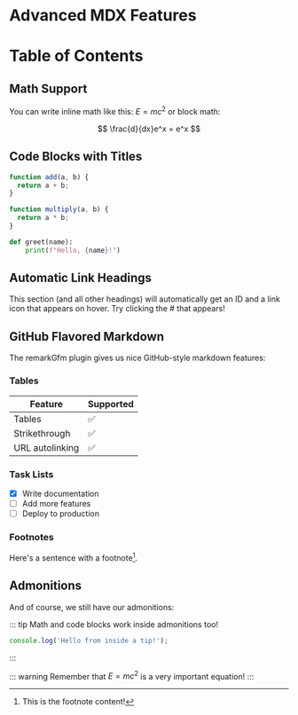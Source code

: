# Advanced MDX Features

# Table of Contents

## Math Support

You can write inline math like this: $E = mc^2$ or block math:

$$
\frac{d}{dx}e^x = e^x
$$

## Code Blocks with Titles

```js:calculator.js
function add(a, b) {
  return a + b;
}

function multiply(a, b) {
  return a * b;
}
```

```python:main.py
def greet(name):
    print(f"Hello, {name}!")
```

## Automatic Link Headings

This section (and all other headings) will automatically get an ID and a link icon that appears on hover. Try clicking the # that appears!

## GitHub Flavored Markdown

The remarkGfm plugin gives us nice GitHub-style markdown features:

### Tables

| Feature | Supported |
|---------|-----------|
| Tables | ✅ |
| Strikethrough | ✅ |
| URL autolinking | ✅ |

### Task Lists

- [x] Write documentation
- [ ] Add more features
- [ ] Deploy to production

### Footnotes

Here's a sentence with a footnote[^1].

[^1]: This is the footnote content!

## Admonitions

And of course, we still have our admonitions:

::: tip
Math and code blocks work inside admonitions too!
```js:example.js
console.log('Hello from inside a tip!');
```
:::

::: warning
Remember that $E = mc^2$ is a very important equation!
::: 